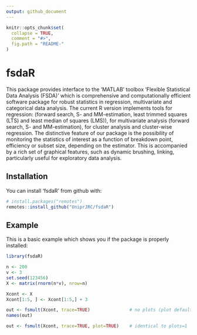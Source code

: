 ---
output: github_document
---

<!-- README.md is generated from README.Rmd. Please edit that file -->

```{r, echo = FALSE}
knitr::opts_chunk$set(
  collapse = TRUE,
  comment = "#>",
  fig.path = "README-"
)
```

# fsdaR

This package provides interface to the 'MATLAB' toolbox 'Flexible Statistical Data Analysis
    (FSDA)' which is comprehensive and computationally efficient
    software package for robust statistics in regression, multivariate
    and categorical data analysis. The current R version implements tools
    for regression: (forward search, S- and MM-estimation, least trimmed
    squares (LTS) and least median of squares (LMS)), for multivariate analysis
    (forward search, S- and MM-estimation), for cluster analysis and cluster-wise regression.
    The distinctive feature of our package is the possibility of
    monitoring the statistics of interest as a function of breakdown point,
    efficiency or subset size, depending on the estimator. This is
    accompanied by a rich set of graphical features, such as dynamic
    brushing, linking, particularly useful for exploratory data analysis.
    
## Installation

You can install 'fsdaR' from github with:

```{r gh-installation, eval = FALSE}
# install.packages("remotes")
remotes::install_github("UniprJRC/fsdaR")
```

## Example

This is a basic example which shows you if the package is properly installed:

```{r example1}
library(fsdaR)

n <- 200
v <- 3
set.seed(123456)
X <- matrix(rnorm(n*v), nrow=n)

Xcont <- X
Xcont[1:5, ] <- Xcont[1:5,] + 3

out <- fsmult(Xcont, trace=TRUE)               # no plots (plot defaults to FALSE)
names(out)

out <- fsmult(Xcont, trace=TRUE, plot=TRUE)    # identical to plots=1

```

